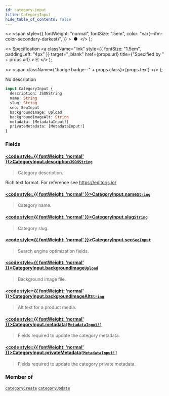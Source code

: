 ```yaml
---
id: category-input
title: CategoryInput
hide_table_of_contents: false
---
```


  <>
    <span
      style={{
        fontWeight: "normal",
        fontSize: ".5em",
        color: "var(--ifm-color-secondary-darkest)",
      }}
    >
      &nbsp;●&nbsp;
    </span>
  </>
);

  <>
    Specification
    <a
      className="link"
      style={{ fontSize: "1.5em", paddingLeft: "4px" }}
      target="\_blank"
      href={props.url}
      title={"Specified by " + props.url}
    >
      ⎘
    </a>
  </>
);

  <>
    <span className={"badge badge--" + props.class}>{props.text}</span>
  </>
);

No description

```graphql
input CategoryInput {
  description: JSONString
  name: String
  slug: String
  seo: SeoInput
  backgroundImage: Upload
  backgroundImageAlt: String
  metadata: [MetadataInput!]
  privateMetadata: [MetadataInput!]
}
```

### Fields

#### [<code style={{ fontWeight: 'normal' }}>CategoryInput.<b>description</b></code>](#)<Bullet />[`JSONString`](../../../api-reference/miscellaneous/scalars/jsonstring) <Badge class="secondary" text="scalar"/>

> Category description.

Rich text format. For reference see https://editorjs.io/

>

#### [<code style={{ fontWeight: 'normal' }}>CategoryInput.<b>name</b></code>](#)<Bullet />[`String`](../../../api-reference/miscellaneous/scalars/string) <Badge class="secondary" text="scalar"/>

> Category name.

#### [<code style={{ fontWeight: 'normal' }}>CategoryInput.<b>slug</b></code>](#)<Bullet />[`String`](../../../api-reference/miscellaneous/scalars/string) <Badge class="secondary" text="scalar"/>

> Category slug.

#### [<code style={{ fontWeight: 'normal' }}>CategoryInput.<b>seo</b></code>](#)<Bullet />[`SeoInput`](../../../api-reference/miscellaneous/inputs/seo-input) <Badge class="secondary" text="input"/>

> Search engine optimization fields.

#### [<code style={{ fontWeight: 'normal' }}>CategoryInput.<b>backgroundImage</b></code>](#)<Bullet />[`Upload`](../../../api-reference/miscellaneous/scalars/upload) <Badge class="secondary" text="scalar"/>

> Background image file.

#### [<code style={{ fontWeight: 'normal' }}>CategoryInput.<b>backgroundImageAlt</b></code>](#)<Bullet />[`String`](../../../api-reference/miscellaneous/scalars/string) <Badge class="secondary" text="scalar"/>

> Alt text for a product media.

#### [<code style={{ fontWeight: 'normal' }}>CategoryInput.<b>metadata</b></code>](#)<Bullet />[`[MetadataInput!]`](../../../api-reference/miscellaneous/inputs/metadata-input) <Badge class="secondary" text="list"/> <Badge class="secondary" text="input"/>

> Fields required to update the category metadata.

<Badge text="Added in Saleor 3.8" class="secondary margin-bottom--sm" />

>

#### [<code style={{ fontWeight: 'normal' }}>CategoryInput.<b>privateMetadata</b></code>](#)<Bullet />[`[MetadataInput!]`](../../../api-reference/miscellaneous/inputs/metadata-input) <Badge class="secondary" text="list"/> <Badge class="secondary" text="input"/>

> Fields required to update the category private metadata.

<Badge text="Added in Saleor 3.8" class="secondary margin-bottom--sm" />

>

### Member of

[`categoryCreate`](../../../api-reference/products/mutations/category-create) <Badge class="secondary" text="mutation"/><Bullet />[`categoryUpdate`](../../../api-reference/products/mutations/category-update) <Badge class="secondary" text="mutation"/>
